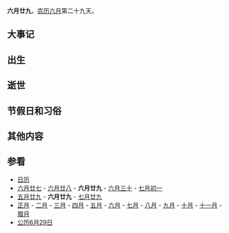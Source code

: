{{Lunar06Calendar}}
'''六月廿九'''，[[农历|农历]][[六月_(农历)|六月]]第二十九天。

==大事记==

==出生==

==逝世==

==节假日和习俗==

==其他内容==

==参看==
*[[历史上的今天|日历]]
*[[六月廿七|六月廿七]] - [[六月廿八|六月廿八]] - '''六月廿九''' - [[六月三十|六月三十]] - [[七月初一|七月初一]] 
*[[五月廿九|五月廿九]] - '''六月廿九''' - [[七月廿九|七月廿九]]
*[[正月|正月]] - [[二月_(农历)|二月]] - [[三月_(农历)|三月]] - [[四月_(农历)|四月]] - [[五月_(农历)|五月]] - [[六月_(农历)|六月]] - [[七月_(农历)|七月]] - [[八月_(农历)|八月]] - [[九月_(农历)|九月]] - [[十月_(农历)|十月]] - [[十一月_(农历)|十一月]] - [[腊月|腊月]]
*[[公历|公历]][[6月29日|6月29日]]